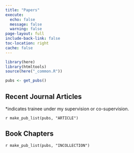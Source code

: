 ```yaml
---
title: "Papers"
execute: 
  echo: false
  message: false
  warning: false
page-layout: full
include-back-link: false
toc-location: right
cache: false
---
```


```r
library(here)
library(htmltools)
source(here("_common.R"))

pubs <- get_pubs()
```

## Recent Journal Articles
*indicates trainee under my supervision or co-supervision.

`r make_pub_list(pubs, "ARTICLE")`

## Book Chapters

`r make_pub_list(pubs, "INCOLLECTION")`
